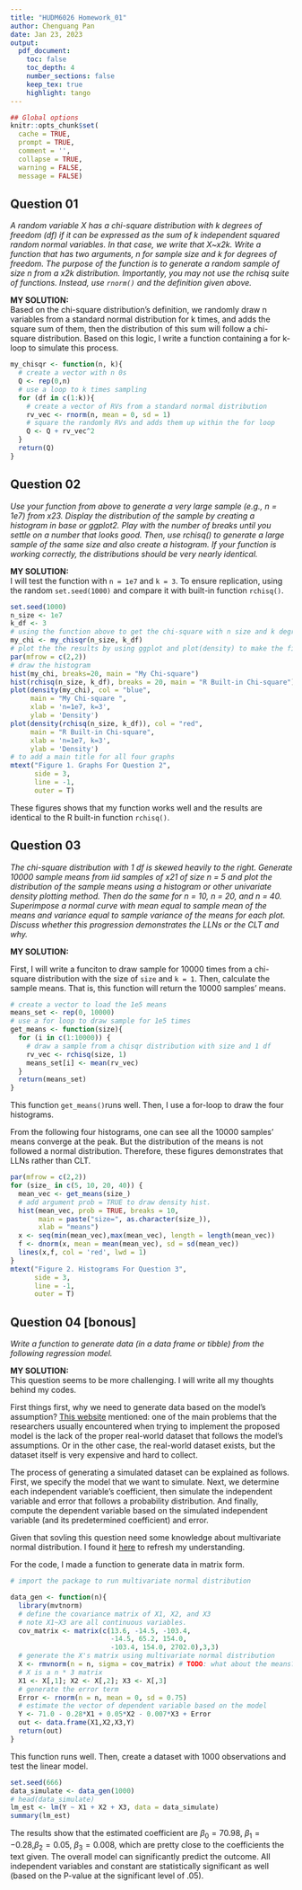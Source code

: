 ```yaml
---
title: "HUDM6026 Homework_01"
author: Chenguang Pan
date: Jan 23, 2023
output:
  pdf_document:
    toc: false
    toc_depth: 4
    number_sections: false
    keep_tex: true
    highlight: tango
---
```


```r
## Global options
knitr::opts_chunk$set(
  cache = TRUE,
  prompt = TRUE,
  comment = '',
  collapse = TRUE,
  warning = FALSE,
  message = FALSE)
```

## Question 01  
*A random variable X has a chi-square distribution with k degrees of freedom (df) if it can be expressed as the sum of k independent squared random normal variables. In that case, we write that X~x2k. Write a function that has two arguments, n for sample size and k for degrees of freedom. The purpose of the function is to generate a random sample of size n from a x2k distribution. Importantly, you may not use the rchisq suite of functions. Instead, use `rnorm()` and the definition given above.  *   

**MY SOLUTION:**   
Based on the chi-square distribution's definition, we randomly draw n variables from a standard normal distribution for k times, and adds the square sum of them, then the distribution of this sum will follow a chi-square distribution. Based on this logic, I write a function containing a for k-loop to simulate this process.
```r
my_chisqr <- function(n, k){
  # create a vector with n 0s
  Q <- rep(0,n)
  # use a loop to k times sampling
  for (df in c(1:k)){
    # create a vector of RVs from a standard normal distribution
    rv_vec <- rnorm(n, mean = 0, sd = 1)
    # square the randomly RVs and adds them up within the for loop
    Q <- Q + rv_vec^2
  }
  return(Q)
}
```   

## Question 02
*Use your function from above to generate a very large sample (e.g., n = 1e7) from x23. Display the distribution of the sample by creating a histogram in base or ggplot2. Play with the number of breaks until you settle on a number that looks good. Then, use rchisq() to generate a large sample of the same size and also create a histogram. If your function is working correctly, the distributions should be very nearly identical.*   

**MY SOLUTION:**  
I will test the function with `n = 1e7` and `k = 3`. To ensure replication, using the random `set.seed(1000)` and compare it with built-in function `rchisq()`.
```r
set.seed(1000)
n_size <- 1e7
k_df <- 3
# using the function above to get the chi-square with n size and k degree freedom
my_chi <- my_chisqr(n_size, k_df)
# plot the the results by using ggplot and plot(density) to make the figure looking good
par(mfrow = c(2,2))
# draw the histogram
hist(my_chi, breaks=20, main = "My Chi-square")
hist(rchisq(n_size, k_df), breaks = 20, main = "R Built-in Chi-square")
plot(density(my_chi), col = "blue",
     main = "My Chi-square ",
     xlab = 'n=1e7, k=3',
     ylab = 'Density')
plot(density(rchisq(n_size, k_df)), col = "red",
     main = "R Built-in Chi-square",
     xlab = 'n=1e7, k=3',
     ylab = 'Density')
# to add a main title for all four graphs
mtext("Figure 1. Graphs For Question 2",
      side = 3,
      line = -1,
      outer = T)
```  
These figures shows that my function works well and the results are identical to the R built-in function `rchisq()`.

## Question 03   
*The chi-square distribution with 1 df is skewed heavily to the right. Generate 10000 sample means from iid samples of x21 of size n = 5 and plot the distribution of the sample means using a histogram or other univariate density plotting method. Then do the same for n = 10, n = 20, and n = 40. Superimpose a normal curve with mean equal to sample mean of the means and variance equal to sample variance of the means for each plot. Discuss whether this progression demonstrates the LLNs or the CLT and why.*

**MY SOLUTION:**  
  
First, I will write a funciton to draw sample for 10000 times from a chi-square distribution with the size of `size` and `k = 1`. Then, calculate the sample means. That is, this function will return the 10000 samples' means.
```r
# create a vector to load the 1e5 means
means_set <- rep(0, 10000)
# use a for loop to draw sample for 1e5 times
get_means <- function(size){ 
  for (i in c(1:10000)) {
    # draw a sample from a chisqr distribution with size and 1 df
    rv_vec <- rchisq(size, 1)
    means_set[i] <- mean(rv_vec)
  }
  return(means_set)
} 
```   
This function `get_means()`runs well. Then, I use a for-loop to draw the four histograms.  
  
From the following four histograms, one can see all the 10000 samples' means converge at the peak. But the distribution of the means is not followed a normal distribution. Therefore, these figures demonstrates that LLNs rather than CLT. 
```r
par(mfrow = c(2,2))
for (size_ in c(5, 10, 20, 40)) {
  mean_vec <- get_means(size_)
  # add argument prob = TRUE to draw density hist.
  hist(mean_vec, prob = TRUE, breaks = 10,
       main = paste("size=", as.character(size_)),
       xlab = "means")
  x <- seq(min(mean_vec),max(mean_vec), length = length(mean_vec))
  f <- dnorm(x, mean = mean(mean_vec), sd = sd(mean_vec))
  lines(x,f, col = 'red', lwd = 1)
}
mtext("Figure 2. Histograms For Question 3",
      side = 3,
      line = -1,
      outer = T)
```  

 
## Question 04 [bonous]  
*Write a function to generate data (in a data frame or tibble) from the following regression model.*  
    

**MY SOLUTION:**  
This question seems to be more challenging. I will write all my thoughts behind my codes. 

First things first, why we need to generate data based on the model's assumption? [This website](https://towardsdatascience.com/generate-simulated-dataset-for-linear-model-in-r-469a5e2f4c2e) mentioned: one of the main problems that the researchers usually encountered when trying to implement the proposed model is the lack of the proper real-world dataset that follows the model’s assumptions. Or in the other case, the real-world dataset exists, but the dataset itself is very expensive and hard to collect.  

The process of generating a simulated dataset can be explained as follows. First, we specify the model that we want to simulate. Next, we determine each independent variable’s coefficient, then simulate the independent variable and error that follows a probability distribution. And finally, compute the dependent variable based on the simulated independent variable (and its predetermined coefficient) and error.

Given that sovling this question need some knowledge about multivariate normal distribution. I found it [here](https://brilliant.org/wiki/multivariate-normal-distribution/?irclickid=zrX11zzxmxyNWr-WSkQQ6zQ1UkA1E6R2s2F1Uw0&utm_medium=affiliates&utm_campaign=1310690&utm_source=&utm_content=1674588816059_TEXT_LINK_20%25%20Off%20Annual%20Subscription%20&utm_term=middle&irgwc=1) to refresh my understanding.  

For the code, I made a function to generate data in matrix form.
```r
# import the package to run multivariate normal distribution

data_gen <- function(n){
  library(mvtnorm)
  # define the covariance matrix of X1, X2, and X3
  # note X1~X3 are all continuous variables.
  cov_matrix <- matrix(c(13.6, -14.5, -103.4, 
                         -14.5, 65.2, 154.0,
                         -103.4, 154.0, 2702.0),3,3)
  # generate the X's matrix using multivariate normal distribution
  X <- rmvnorm(n = n, sigma = cov_matrix) # TODO: what about the means?
  # X is a n * 3 matrix
  X1 <- X[,1]; X2 <- X[,2]; X3 <- X[,3]
  # generate the error term
  Error <- rnorm(n = n, mean = 0, sd = 0.75)
  # estimate the vector of dependent variable based on the model
  Y <- 71.0 - 0.28*X1 + 0.05*X2 - 0.007*X3 + Error
  out <- data.frame(X1,X2,X3,Y)
  return(out)
}
```  
This function runs well. Then, create a dataset with 1000 observations and test the linear model.  
```r
set.seed(666)
data_simulate <- data_gen(1000)
# head(data_simulate)
lm_est <- lm(Y ~ X1 + X2 + X3, data = data_simulate)
summary(lm_est)
```   
The results show that the estimated coefficient are $\beta_0 = 70.98$, $\beta_1 = -0.28$,$\beta_2 = 0.05$, $\beta_3 = 0.008$, which are pretty close to the coefficients the text given. The overall model can significantly predict the outcome. All independent variables and constant are statistically significant as well (based on the P-value at the significant level of .05).




